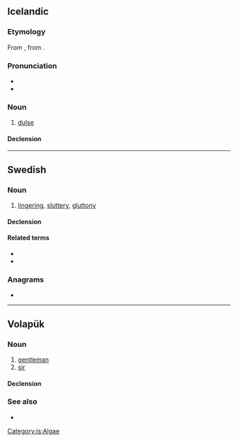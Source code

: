 {{also|şöl|Appendix:Variations of "sol"}}
==Icelandic==

===Etymology===
From {{inh|is|non|sǫl}}, from {{m|non|sǫlr||pale, wan; dry, withered}}.

===Pronunciation===
* {{IPA|is|/sœːl/}}
* {{rhymes|is|œːl|s=1}}

===Noun===
{{is-noun|n-p}}

# [[dulse]]

====Declension====
{{is-decl-noun-base|nomp=söl|accp=söl|datp=sölvum|genp=sölva|nompd=sölin|accpd=sölin|datpd=sölvunum|genpd=sölvanna|sg=-}}

[[Category:is:Algae]]

----

==Swedish==

===Noun===
{{sv-noun|n}}

# [[lingering]], [[sluttery]], [[gluttony]]

====Declension====
{{sv-noun-unc-irreg-n|2=sölet}}

====Related terms====
* {{l|sv|söla}}
* {{l|sv|sölig}}

===Anagrams===
* {{anagrams|sv|a=lsö|-lös|lös|slö|öls}}

----

==Volapük==

===Noun===
{{vo-noun}}

# [[gentleman]]
# [[sir]]

====Declension====
{{vo-decl-noun}}

===See also===
* {{l|vo|siör}}